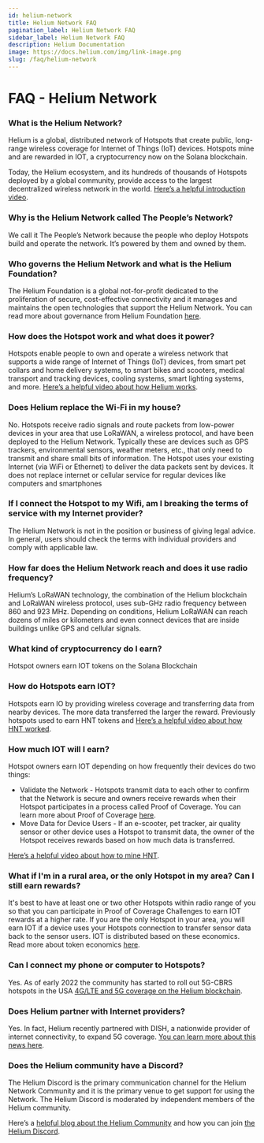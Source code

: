 ```yaml
---
id: helium-network
title: Helium Network FAQ
pagination_label: Helium Network FAQ
sidebar_label: Helium Network FAQ
description: Helium Documentation
image: https://docs.helium.com/img/link-image.png
slug: /faq/helium-network
---
```


# FAQ - Helium Network

### What is the Helium Network?

Helium is a global, distributed network of Hotspots that create public, long-range wireless coverage
for Internet of Things (IoT) devices. Hotspots mine and are rewarded in IOT, a cryptocurrency now on
the Solana blockchain. 

Today, the Helium ecosystem, and its hundreds of thousands of Hotspots deployed by a global
community, provide access to the largest decentralized wireless network in the world.
[Here’s a helpful introduction video](https://youtu.be/Vx9YyS7-d3g).

### Why is the Helium Network called The People’s Network?

We call it The People’s Network because the people who deploy Hotspots build and operate the
network. It’s powered by them and owned by them.

### Who governs the Helium Network and what is the Helium Foundation?

The Helium Foundation is a global not-for-profit dedicated to the proliferation of secure,
cost-effective connectivity and it manages and maintains the open technologies that support the
Helium Network. You can read more about governance from Helium Foundation
[here](https://helium.foundation).

### How does the Hotspot work and what does it power?

Hotspots enable people to own and operate a wireless network that supports a wide range of Internet
of Things (IoT) devices, from smart pet collars and home delivery systems, to smart bikes and
scooters, medical transport and tracking devices, cooling systems, smart lighting systems, and more.
[Here’s a helpful video about how Helium works](https://www.youtube.com/watch?v=67aQeZTaqNY).

### Does Helium replace the Wi-Fi in my house?

No. Hotspots receive radio signals and route packets from low-power devices in your area that use
LoRaWAN, a wireless protocol, and have been deployed to the Helium Network. Typically these
are devices such as GPS trackers, environmental sensors, weather meters, etc., that only need to
transmit and share small bits of information. The Hotspot uses your existing Internet (via WiFi or
Ethernet) to deliver the data packets sent by devices. It does not replace internet or cellular
service for regular devices like computers and smartphones

### If I connect the Hotspot to my Wifi, am I breaking the terms of service with my Internet provider?

The Helium Network is not in the position or business of giving legal advice. In general, users
should check the terms with individual providers and comply with applicable law.

### How far does the Helium Network reach and does it use radio frequency?

Helium’s LoRaWAN technology, the combination of the Helium blockchain and LoRaWAN wireless protocol,
uses sub-GHz radio frequency between 860 and 923 MHz. Depending on conditions, Helium LoRaWAN can 
reach dozens of miles or kilometers and even connect devices that are inside buildings unlike GPS and 
cellular signals.

### What kind of cryptocurrency do I earn?

Hotspot owners earn IOT tokens on the Solana Blockchain

### How do Hotspots earn IOT?

Hotspots earn IO by providing wireless coverage and transferring data from nearby devices. The more
data transferred the larger the reward. Previously hotspots used to earn HNT tokens and
[Here’s a helpful video about how HNT worked](https://www.youtube.com/watch?v=B0JOB88MHSI).

### How much IOT will I earn?

Hotspot owners earn IOT depending on how frequently their devices do two things:

- Validate the Network - Hotspots transmit data to each other to confirm that the Network is secure
  and owners receive rewards when their Hotspot participates in a process called Proof of Coverage.
  You can learn more about Proof of Coverage
  [here](https://docs.helium.com/blockchain/proof-of-coverage).
- Move Data for Device Users - If an e-scooter, pet tracker, air quality sensor or other device uses
  a Hotspot to transmit data, the owner of the Hotspot receives rewards based on how much data is
  transferred.

[Here’s a helpful video about how to mine HNT](https://www.youtube.com/watch?v=kmsk8lTrrts).

### What if I'm in a rural area, or the only Hotspot in my area? Can I still earn rewards?

It's best to have at least one or two other Hotspots within radio range of you so that you can
participate in Proof of Coverage Challenges to earn IOT rewards at a higher rate. If you are the
only Hotspot in your area, you will earn IOT if a device uses your Hotspots connection to transfer
sensor data back to the sensor users. IOT is distributed based on these economics. Read more about 
token economics [here](https://www.helium.com/token).

### Can I connect my phone or computer to Hotspots?

Yes. As of early 2022 the community has started to roll out 5G-CBRS hotspots in the USA
[4G/LTE and 5G coverage on the Helium blockchain](https://www.helium.com/5G).

### Does Helium partner with Internet providers?

Yes. In fact, Helium recently partnered with DISH, a nationwide provider of internet connectivity,
to expand 5G coverage.
[You can learn more about this news here](https://ir.dish.com/news-releases/news-release-details/dish-partners-helium-leverage-helium-networks-blockchain-model).

### Does the Helium community have a Discord?

The Helium Discord is the primary communication channel for the Helium Network Community and it is
the primary venue to get support for using the Network. The Helium Discord is moderated by
independent members of the Helium community.

Here’s a [helpful blog about the Helium Community](https://docs.helium.com/community-governance/)
and how you can join [the Helium Discord](https://discord.gg/helium).

